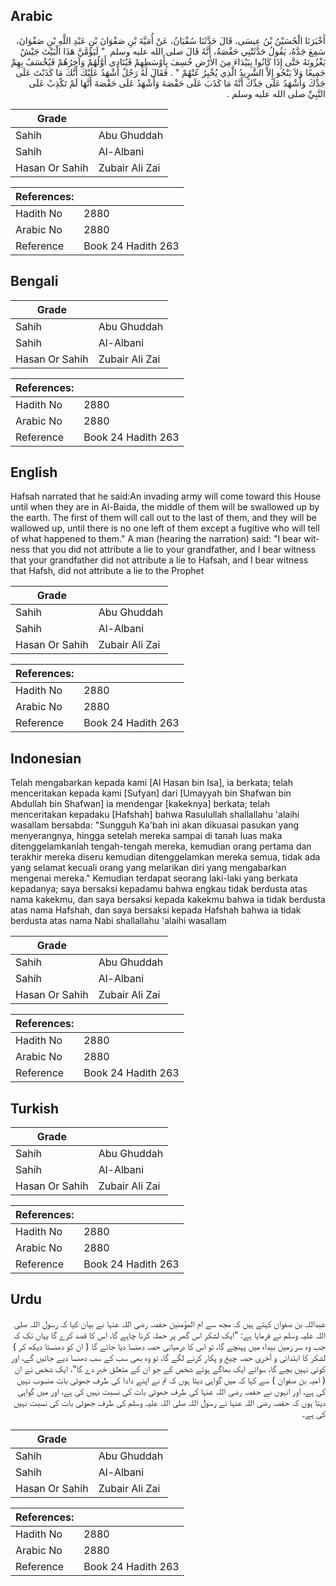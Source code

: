## Arabic


<div dir="rtl" lang="ar" style={{fontSize:'larger',backgroundColor:'#f8f9fa',padding:20}}>
أَخْبَرَنَا الْحُسَيْنُ بْنُ عِيسَى، قَالَ حَدَّثَنَا سُفْيَانُ، عَنْ أُمَيَّةَ بْنِ صَفْوَانَ بْنِ عَبْدِ اللَّهِ بْنِ صَفْوَانَ، سَمِعَ جَدَّهُ، يَقُولُ حَدَّثَتْنِي حَفْصَةُ، أَنَّهُ قَالَ صلى الله عليه وسلم ‏ "‏ لَيَؤُمَّنَّ هَذَا الْبَيْتَ جَيْشٌ يَغْزُونَهُ حَتَّى إِذَا كَانُوا بِبَيْدَاءَ مِنَ الأَرْضِ خُسِفَ بِأَوْسَطِهِمْ فَيُنَادِي أَوَّلُهُمْ وَآخِرُهُمْ فَيُخْسَفُ بِهِمْ جَمِيعًا وَلاَ يَنْجُو إِلاَّ الشَّرِيدُ الَّذِي يُخْبِرُ عَنْهُمْ ‏"‏ ‏.‏ فَقَالَ لَهُ رَجُلٌ أَشْهَدُ عَلَيْكَ أَنَّكَ مَا كَذَبْتَ عَلَى جَدِّكَ وَأَشْهَدُ عَلَى جَدِّكَ أَنَّهُ مَا كَذَبَ عَلَى حَفْصَةَ وَأَشْهَدُ عَلَى حَفْصَةَ أَنَّهَا لَمْ تَكْذِبْ عَلَى النَّبِيِّ صلى الله عليه وسلم ‏.‏
</div>
<div style={{backgroundColor:'#f8f9fa',padding:20, marginBottom: 10}}><table> <thead> <tr> <th>Grade</th> <th></th> </tr> </thead> <tbody> <tr><td>Sahih</td><td>Abu Ghuddah</td></tr><tr><td>Sahih</td><td>Al-Albani</td></tr><tr><td>Hasan Or Sahih</td><td>Zubair Ali Zai</td></tr></tbody></table><table> <thead> <tr> <th>References:</th> <th></th> </tr> </thead> <tbody><tr><td>Hadith No</td><td>2880</td></tr><tr><td>Arabic No</td><td>2880</td></tr><tr><td>Reference</td><td>Book 24 Hadith 263</td></tr></tbody></table></div>

## Bengali


<div dir="ltr" lang="bn" style={{fontSize:'larger',backgroundColor:'#f8f9fa',padding:20}}>

</div>
<div style={{backgroundColor:'#f8f9fa',padding:20, marginBottom: 10}}><table> <thead> <tr> <th>Grade</th> <th></th> </tr> </thead> <tbody> <tr><td>Sahih</td><td>Abu Ghuddah</td></tr><tr><td>Sahih</td><td>Al-Albani</td></tr><tr><td>Hasan Or Sahih</td><td>Zubair Ali Zai</td></tr></tbody></table><table> <thead> <tr> <th>References:</th> <th></th> </tr> </thead> <tbody><tr><td>Hadith No</td><td>2880</td></tr><tr><td>Arabic No</td><td>2880</td></tr><tr><td>Reference</td><td>Book 24 Hadith 263</td></tr></tbody></table></div>

## English


<div dir="ltr" lang="en" style={{fontSize:'larger',backgroundColor:'#f8f9fa',padding:20}}>
Hafsah narrated that he said:An invading army will come toward this House until when they are in Al-Baida, the middle of them will be swallowed up by the earth. The first of them will call out to the last of them, and they will be wallowed up, until there is no one left of them except a fugitive who will tell of what happened to them." A man (hearing the narration) said: "I bear witness that you did not attribute a lie to your grandfather, and I bear witness that your grandfather did not attribute a lie to Hafsah, and I bear witness that Hafsh, did not attribute a lie to the Prophet
</div>
<div style={{backgroundColor:'#f8f9fa',padding:20, marginBottom: 10}}><table> <thead> <tr> <th>Grade</th> <th></th> </tr> </thead> <tbody> <tr><td>Sahih</td><td>Abu Ghuddah</td></tr><tr><td>Sahih</td><td>Al-Albani</td></tr><tr><td>Hasan Or Sahih</td><td>Zubair Ali Zai</td></tr></tbody></table><table> <thead> <tr> <th>References:</th> <th></th> </tr> </thead> <tbody><tr><td>Hadith No</td><td>2880</td></tr><tr><td>Arabic No</td><td>2880</td></tr><tr><td>Reference</td><td>Book 24 Hadith 263</td></tr></tbody></table></div>

## Indonesian


<div dir="ltr" lang="id" style={{fontSize:'larger',backgroundColor:'#f8f9fa',padding:20}}>
Telah mengabarkan kepada kami [Al Hasan bin Isa], ia berkata; telah menceritakan kepada kami [Sufyan] dari [Umayyah bin Shafwan bin Abdullah bin Shafwan] ia mendengar [kakeknya] berkata; telah menceritakan kepadaku [Hafshah] bahwa Rasulullah shallallahu 'alaihi wasallam bersabda: "Sungguh Ka'bah ini akan dikuasai pasukan yang menyerangnya, hingga setelah mereka sampai di tanah luas maka ditenggelamkanlah tengah-tengah mereka, kemudian orang pertama dan terakhir mereka diseru kemudian ditenggelamkan mereka semua, tidak ada yang selamat kecuali orang yang melarikan diri yang mengabarkan mengenai mereka." Kemudian terdapat seorang laki-laki yang berkata kepadanya; saya bersaksi kepadamu bahwa engkau tidak berdusta atas nama kakekmu, dan saya bersaksi kepada kakekmu bahwa ia tidak berdusta atas nama Hafshah, dan saya bersaksi kepada Hafshah bahwa ia tidak berdusta atas nama Nabi shallallahu 'alaihi wasallam
</div>
<div style={{backgroundColor:'#f8f9fa',padding:20, marginBottom: 10}}><table> <thead> <tr> <th>Grade</th> <th></th> </tr> </thead> <tbody> <tr><td>Sahih</td><td>Abu Ghuddah</td></tr><tr><td>Sahih</td><td>Al-Albani</td></tr><tr><td>Hasan Or Sahih</td><td>Zubair Ali Zai</td></tr></tbody></table><table> <thead> <tr> <th>References:</th> <th></th> </tr> </thead> <tbody><tr><td>Hadith No</td><td>2880</td></tr><tr><td>Arabic No</td><td>2880</td></tr><tr><td>Reference</td><td>Book 24 Hadith 263</td></tr></tbody></table></div>

## Turkish


<div dir="ltr" lang="tr" style={{fontSize:'larger',backgroundColor:'#f8f9fa',padding:20}}>

</div>
<div style={{backgroundColor:'#f8f9fa',padding:20, marginBottom: 10}}><table> <thead> <tr> <th>Grade</th> <th></th> </tr> </thead> <tbody> <tr><td>Sahih</td><td>Abu Ghuddah</td></tr><tr><td>Sahih</td><td>Al-Albani</td></tr><tr><td>Hasan Or Sahih</td><td>Zubair Ali Zai</td></tr></tbody></table><table> <thead> <tr> <th>References:</th> <th></th> </tr> </thead> <tbody><tr><td>Hadith No</td><td>2880</td></tr><tr><td>Arabic No</td><td>2880</td></tr><tr><td>Reference</td><td>Book 24 Hadith 263</td></tr></tbody></table></div>

## Urdu


<div dir="rtl" lang="ur" style={{fontSize:'larger',backgroundColor:'#f8f9fa',padding:20}}>
عبداللہ بن صفوان کہتے ہیں کہ مجھ سے ام المؤمنین حفصہ رضی اللہ عنہا نے بیان کیا کہ رسول اللہ صلی اللہ علیہ وسلم نے فرمایا ہے: ”ایک لشکر اس گھر پر حملہ کرنا چاہے گا، اس کا قصد کرے گا یہاں تک کہ جب وہ سر زمین بیداء میں پہنچے گا، تو اس کا درمیانی حصہ دھنسا دیا جائے گا ( ان کو دھنستا دیکھ کر ) لشکر کا ابتدائی و آخری حصہ چیخ و پکار کرنے لگے گا، تو وہ بھی سب کے سب دھنسا دیے جائیں گے، اور کوئی نہیں بچے گا، سوائے ایک بھاگے ہوئے شخص کے جو ان کے متعلق خبر دے گا“، ایک شخص نے ان ( امیہ بن صفوان ) سے کہا کہ میں گواہی دیتا ہوں کہ تم نے اپنے دادا کی طرف جھوٹی بات منسوب نہیں کی ہے، اور انہوں نے حفصہ رضی اللہ عنہا کی طرف جھوٹی بات کی نسبت نہیں کی ہے، اور میں گواہی دیتا ہوں کہ حفصہ رضی اللہ عنہا نے رسول اللہ صلی اللہ علیہ وسلم کی طرف جھوٹی بات کی نسبت نہیں کی ہے۔
</div>
<div style={{backgroundColor:'#f8f9fa',padding:20, marginBottom: 10}}><table> <thead> <tr> <th>Grade</th> <th></th> </tr> </thead> <tbody> <tr><td>Sahih</td><td>Abu Ghuddah</td></tr><tr><td>Sahih</td><td>Al-Albani</td></tr><tr><td>Hasan Or Sahih</td><td>Zubair Ali Zai</td></tr></tbody></table><table> <thead> <tr> <th>References:</th> <th></th> </tr> </thead> <tbody><tr><td>Hadith No</td><td>2880</td></tr><tr><td>Arabic No</td><td>2880</td></tr><tr><td>Reference</td><td>Book 24 Hadith 263</td></tr></tbody></table></div>